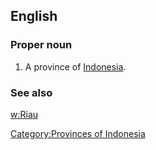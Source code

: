 ==English==

===Proper noun===
{{en-proper noun}}

# A province of [[Indonesia]].

===See also===
[[w:Riau]]

[[Category:Provinces of Indonesia]]
